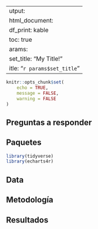  ---
output: 
  html_document:
    df_print: kable
    toc: true
params: 
  set_title: "My Title!"
title: "`r params$set_title`"
---

```r
knitr::opts_chunk$set(
	echo = TRUE,
	message = FALSE,
	warning = FALSE
)
```

## Preguntas a responder



## Paquetes

```r
library(tidyverse)
library(echarts4r)
```

## Data



## Metodología



## Resultados


